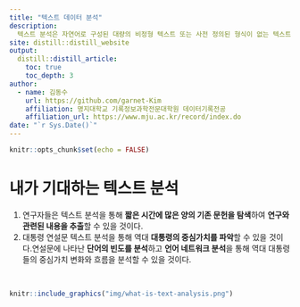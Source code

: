 ```yaml
---
title: "텍스트 데이터 분석"
description:
  텍스트 분석은 자연어로 구성된 대량의 비정형 텍스트 또는 사전 정의된 형식이 없는 텍스트를 처리하여 패턴이나 관계를 알아내어 의미있는 정보를 찾는 것을 말한다. 방대한 양의 비정형 텍스트 문서로부터 주요 토픽
site: distill::distill_website
output:
  distill::distill_article:
    toc: true
    toc_depth: 3
author:
  - name: 김동수
    url: https://github.com/garnet-Kim
    affiliation: 명지대학교 기록정보과학전문대학원 데이터기록전공
    affiliation_url: https://www.mju.ac.kr/record/index.do
date: "`r Sys.Date()`" 
---
```


```r
knitr::opts_chunk$set(echo = FALSE)
```


# 내가 기대하는 텍스트 분석

1. 연구자들은 텍스트 분석을 통해 **짧은 시간에 많은 양의 기존 문헌을 탐색**하여 **연구와 관련된 내용을 추출**할 수 있을 것이다.
2. 대통령 연설문 텍스트 분석을 통해 역대 **대통령의 중심가치를 파악**할 수 있을 것이다.연설문에 나타난 **단어의 빈도를 분석**하고 **언어 네트워크 분석**을 통해 역대 대통령들의 중심가치 변화와 흐름을 분석할 수 있을 것이다.

<br>

```r
knitr::include_graphics("img/what-is-text-analysis.png")
```